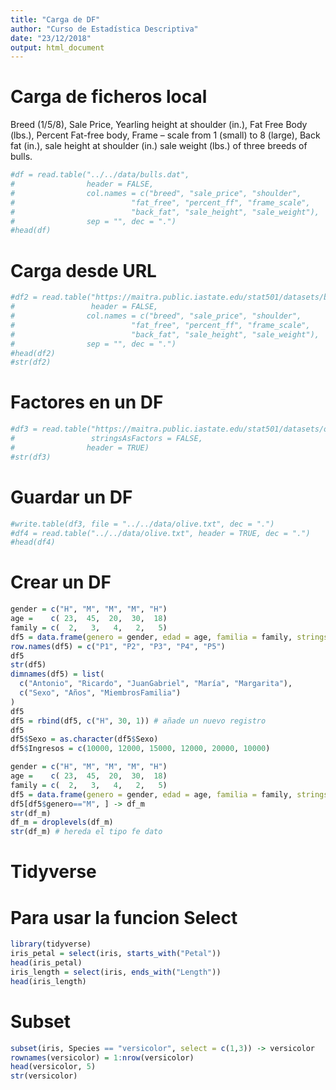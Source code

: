 ```yaml
---
title: "Carga de DF"
author: "Curso de Estadística Descriptiva"
date: "23/12/2018"
output: html_document
---
```


# Carga de ficheros local

Breed (1/5/8), 
Sale Price, 
Yearling height at shoulder (in.), 
Fat Free Body (lbs.), 
Percent Fat-free body, 
Frame -- scale from 1 (small) to 8 (large), 
Back fat (in.), 
sale height at shoulder (in.) 
sale weight (lbs.) of three breeds of bulls.

```r
#df = read.table("../../data/bulls.dat",
#                header = FALSE, 
#                col.names = c("breed", "sale_price", "shoulder",
#                          "fat_free", "percent_ff", "frame_scale",
#                          "back_fat", "sale_height", "sale_weight"),
#                sep = "", dec = ".")
#head(df)
```


# Carga desde URL

```r
#df2 = read.table("https://maitra.public.iastate.edu/stat501/datasets/bulls.dat",
#                 header = FALSE, 
#                col.names = c("breed", "sale_price", "shoulder",
#                          "fat_free", "percent_ff", "frame_scale",
#                          "back_fat", "sale_height", "sale_weight"),
#                sep = "", dec = ".")
#head(df2)
#str(df2)
```


# Factores en un DF

```r
#df3 = read.table("https://maitra.public.iastate.edu/stat501/datasets/olive.dat",
#                 stringsAsFactors = FALSE,
#                header = TRUE)
#str(df3)
```

# Guardar un DF

```r
#write.table(df3, file = "../../data/olive.txt", dec = ".")
#df4 = read.table("../../data/olive.txt", header = TRUE, dec = ".")
#head(df4)
```


# Crear un DF

```r
gender = c("H", "M", "M", "M", "H")
age =    c( 23,  45,  20,  30,  18)
family = c(  2,   3,   4,   2,   5)
df5 = data.frame(genero = gender, edad = age, familia = family, stringsAsFactors = TRUE)
row.names(df5) = c("P1", "P2", "P3", "P4", "P5")
df5
str(df5)
dimnames(df5) = list(
  c("Antonio", "Ricardo", "JuanGabriel", "María", "Margarita"),
  c("Sexo", "Años", "MiembrosFamilia")
)
df5
df5 = rbind(df5, c("H", 30, 1)) # añade un nuevo registro
df5
df5$Sexo = as.character(df5$Sexo)
df5$Ingresos = c(10000, 12000, 15000, 12000, 20000, 10000)

```


```r
gender = c("H", "M", "M", "M", "H")
age =    c( 23,  45,  20,  30,  18)
family = c(  2,   3,   4,   2,   5)
df5 = data.frame(genero = gender, edad = age, familia = family, stringsAsFactors = TRUE)
df5[df5$genero=="M", ] -> df_m
str(df_m)
df_m = droplevels(df_m)
str(df_m) # hereda el tipo fe dato
```

# Tidyverse
# Para usar la funcion Select
```r
library(tidyverse)
iris_petal = select(iris, starts_with("Petal"))
head(iris_petal)
iris_length = select(iris, ends_with("Length"))
head(iris_length)
```

# Subset
```r
subset(iris, Species == "versicolor", select = c(1,3)) -> versicolor
rownames(versicolor) = 1:nrow(versicolor)
head(versicolor, 5)
str(versicolor)
```

